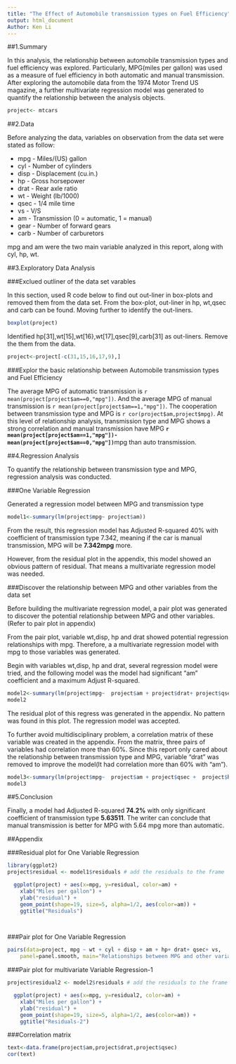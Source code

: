 ```yaml
---
title: "The Effect of Automobile transmission types on Fuel Efficiency"
output: html_document
Author: Ken Li
---
```


##1.Summary

In this analysis, the relationship between automobile transmission types and fuel efficiency was explored. Particularly, MPG(miles per gallon) was used as a measure of fuel efficiency in both automatic and manual transmission. After exploring the automobile data from the 1974 Motor Trend US magazine, a further multivariate regression model was generated to quantify the relationship between the analysis objects.

```r
project<- mtcars
```


##2.Data

Before analyzing the data, variables on observation from the data set were stated as follow:

* mpg - Miles/(US) gallon
* cyl - Number of cylinders
* disp - Displacement (cu.in.)
* hp - Gross horsepower
* drat - Rear axle ratio
* wt - Weight (lb/1000)
* qsec - 1/4 mile time
* vs - V/S
* am - Transmission (0 = automatic, 1 = manual)
* gear - Number of forward gears
* carb - Number of carburetors

mpg and am were the two main variable analyzed in this report, along with cyl, hp, wt.


##3.Exploratory Data Analysis

###Exclued outliner of the data set varables

In this section, used R code below to find out out-liner in box-plots and removed them from the data set. From the box-plot, out-liner in hp, wt,qsec and carb can be found. Moving further to identify the out-liners.

```r

boxplot(project)

```

Identified hp[31],wt[15],wt[16},wt[17],qsec[9],carb[31] as out-liners. Remove the them from the data.


```r

project<-project[-c(31,15,16,17,9),]

```



###Explor the basic relationship between Automobile transmission types and Fuel Efficiency

The average MPG of automatic transmission is `r mean(project[project$am==0,"mpg"])`. And the average MPG of manual transmission is `r mean(project[project$am==1,"mpg"])`. The cooperation between transmission type and MPG is `r cor(project$am,project$mpg)`. At this level of relationship analysis, transmission type and MPG shows a strong correlation and manual transmission have MPG **`r mean(project[project$am==1,"mpg"])-mean(project[project$am==0,"mpg"])`**mpg than auto transmission.

##4.Regression Analysis

To quantify the relationship between transmission type and MPG, regression analysis was conducted.

###One Variable Regression

Generated a regression model between MPG and transmission type

```r

model1<-summary(lm(project$mpg~ project$am))

```


From the result, this regression model has Adjusted R-squared 40% with coefficient of transmission type 7.342, meaning if the car is manual transmission, MPG will be **7.342mpg** more.

However, from the residual plot in the appendix, this model showed an obvious pattern of residual. That means a multivariate regression model was needed.


###Discover the relationship between MPG and other variables from the data set

Before building the multivariate regression model, a pair plot was generated to discover the potential relationship between MPG and other variables.(Refer to pair plot in appendix)

From the pair plot, variable wt,disp, hp and drat showed potential regression relationships with mpg. Therefore, a a multivariate regression model with mpg to those variables was generated.

Begin with variables wt,disp, hp and drat, several regression model were tried, and the following model was the model had significant "am" coefficient and a maximum Adjust R-squared.


```r

model2<-summary(lm(project$mpg~  project$am + project$drat+ project$qsec + project$hp))
model2

```

The residual plot of this regress was generated in the appendix. No pattern was found in this plot. The regression model was accepted.

To further avoid multidisciplinary problem, a correlation matrix of these variable was created in the appendix. From the matrix, three pairs of variables had correlation more than 60%. Since this report only cared about the relationship between transmission type and MPG, variable "drat" was removed to improve the model(It had correlation more than 60% with "am").

```r

model3<-summary(lm(project$mpg~  project$am + project$qsec +  project$hp))
model3

```

##5.Conclusion

Finally, a model had Adjusted R-squared **74.2%** with only significant coefficient of transmission type **5.63511**. The writer can conclude that manual transmission is better for MPG with 5.64 mpg more than automatic.  






##Appendix



###Residual plot for One Variable Regression

```r
library(ggplot2)
project$residual <- model1$residuals # add the residuals to the frame

  ggplot(project) + aes(x=mpg, y=residual, color=am) +
    xlab("Miles per gallon") + 
    ylab("residual") +
    geom_point(shape=19, size=5, alpha=1/2, aes(color=am)) +
    ggtitle("Residuals")

  
```

###Pair plot for One Variable Regression

```r

pairs(data=project, mpg ~ wt + cyl + disp + am + hp+ drat+ qsec+ vs,
    panel=panel.smooth, main="Relationships between MPG and other variable")

```


###Pair plot for multivariate Variable Regression-1

```r
project$residual2 <- model2$residuals # add the residuals to the frame

  ggplot(project) + aes(x=mpg, y=residual2, color=am) +
    xlab("Miles per gallon") + 
    ylab("residual") +
    geom_point(shape=19, size=5, alpha=1/2, aes(color=am)) +
    ggtitle("Residuals-2")
```

###Correlation matrix

```r

text<-data.frame(project$am,project$drat,project$qsec)
cor(text)

```










